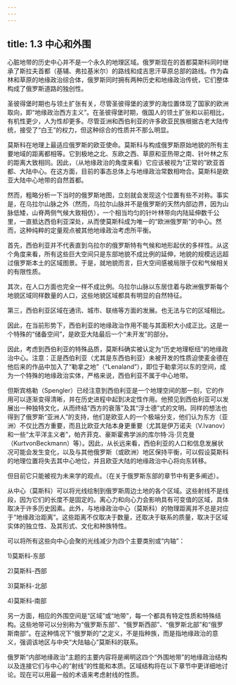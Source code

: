 ```yaml
---
---
---
```

title: 1.3 中心和外围
---



心脏地带的历史中心并不是一个永久的地理区域。俄罗斯现在的首都莫斯科同时继承了斯拉夫首都（基辅、弗拉基米尔）的路线和成吉思汗草原总部的路线。作为森林和草原的地缘政治综合体，俄罗斯同时拥有两种历史和地缘政治传统，它们整体构成了俄罗斯道路的独创性。

圣彼得堡时期也与领土扩张有关，尽管圣彼得堡的波罗的海位置体现了国家的欧洲取向，即“地缘政治西方主义”。在圣彼得堡时期，俄国人的领土扩张和以前相比，有机性更少，人为性却更多。尽管亚洲和西伯利亚的许多欧亚民族根据古老大陆传统，接受了“白王”的权力，但这种综合的性质并不那么明显。

莫斯科在地理上最适应俄罗斯的欧亚使命。莫斯科与构成俄罗斯原始地貌的所有主要地域的距离都相等。它到极地之北、东欧之西、草原和亚热带之南、针叶林之东的距离大致相同。因此，（从地缘政治的角度来看）它应该被视为“正常的”欧亚首都、大陆中心。在这方面，目前的事态总体上与地缘政治常数相吻合。莫斯科是欧亚大陆中心地带的自然首都。

然而，粗略分析一下当时的俄罗斯地图，立刻就会发现这个位置有些不对称。事实是，在乌拉尔山脉之外（然而，乌拉尔山脉并不是俄罗斯的天然内部边界，因为山脉低矮，山脊两侧气候大致相仿），一个相当均匀的针叶林带向内陆延伸数千公里，一直抵达西伯利亚深处，从而使莫斯科成为唯一的“欧洲俄罗斯”的中心。然而，这种纯粹的定量观点被其他地缘政治考虑所平衡。

首先，西伯利亚并不代表直到乌拉尔的俄罗斯特有气候和地形起伏的多样性。从这个角度来看，所有这些巨大空间只是东部地貌不成比例的延伸，地貌的规模远远超过俄罗斯本土的区域图景。于是，就地貌而言，巨大空间感被局限于仅和气候相关的有限性质。

其次，在人口方面也完全一样不成比例。乌拉尔山脉以东居住着与欧洲俄罗斯每个地貌区域同样数量的人口，这些地貌区域都具有明显的自然特征。

第三，西伯利亚区域在通讯、城市、联络等方面的发展。也无法与它的区域相比。

因此，在当前形势下，西伯利亚的地缘政治作用不能与其面积大小成正比。这是一个特殊的“储备空间”，是欧亚大陆最后一个“未开发”的部分。

因此，考虑到西伯利亚的特殊品质，莫斯科确实被认定为“历史地理枢纽”的地缘政治中心。注意：正是西伯利亚（尤其是东西伯利亚）未被开发的性质迫使麦金德在他后来的作品中加入了“勒拿之地”（“Lenaland”），即位于勒拿河以东的空间，成为一个特殊的地缘政治实体，严格来说，西伯利亚不属于中心地带。

但斯宾格勒（Spengler）已经注意到西伯利亚是一个地理空间的那一刻，它的作用可以逐渐变得清晰，并在历史进程中起到决定性作用。他预见到西伯利亚可以发展出一种独特文化，从而终结“西方的衰落”及其“浮士德”式的文明。同样的想法也得到了俄罗斯“亚洲人”的支持，他们是欧亚人的一个极端分支，他们认为东方（亚洲）不仅比西方重要，而且比欧亚大陆本身更重要（尤其是伊万诺夫（V.Ivanov）和一些“太平洋主义者”，帕齐菲克、豪斯霍弗学派的库尔特·冯·贝克曼（KurtvonBeckmann）等）。因此，从长远来看，西伯利亚的人口和信息发展状况可能会发生变化，以及与其他俄罗斯（或欧洲）地区保持平衡，可以假设莫斯科的地理位置将失去其中心地位，并且欧亚大陆的地缘政治中心将向东转移。

但目前它只能被视为未来学的观点。（在关于俄罗斯东部的章节中有更多阐述）。

从中心（莫斯科）可以将光线绘制到俄罗斯周边土地的各个区域。这些射线不是线段，因为它们的长度不是固定的。离心力和向心力会影响具有可变值的区域，具体取决于许多历史因素。此外，与地缘政治中心（莫斯科）的物理距离并不总是对应于“地缘政治距离”。这些距离不仅取决于数量，还取决于联系的质量，取决于区域实体的独立性、及其形式、文化和种族特性。

可以将所有这些向中心会聚的光线减少为四个主要类别或“内轴”：

1)莫斯科‑东部

2)莫斯科-西部

3)莫斯科-北部

4)莫斯科‑南部

另一方面，相应的外围空间是“区域”或“地带”，每一个都具有特定性质和特殊结构。这些地带可以分别称为“俄罗斯东部”、“俄罗斯西部”、“俄罗斯北部”和“俄罗斯南部”。在这种情况下“俄罗斯的”之定义，不是指种族，而是指地缘政治的意义，强调该地区与中央“大陆轴心”莫斯科的联系。

俄罗斯“内部地缘政治”主题的主要内容将是阐明这四个“外围地带”的地缘政治结构以及连接它们与中心的“射线”的性能和本质。区域结构将在以下章节中更详细地讨论。现在可以用最一般的术语来考虑射线的性质。